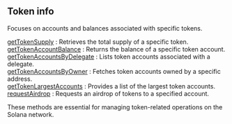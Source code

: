 
## Token info

Focuses on accounts and balances associated with specific tokens.

[getTokenSupply](/solana-api/tokeninfo/getTokenSupply) : Retrieves the total supply of a specific token.  \
[getTokenAccountBalance](/solana-api/tokeninfo/getTokenAccountBalance) : Returns the balance of a specific token account.  \
[getTokenAccountsByDelegate](/solana-api/tokeninfo/getTokenAccountsByDelegate) : Lists token accounts associated with a delegate.  \
[getTokenAccountsByOwner](/solana-api/tokeninfo/getTokenAccountsByOwner) : Fetches token accounts owned by a specific address.  \
[getTokenLargestAccounts](/solana-api/tokeninfo/getTokenLargestAccounts) : Provides a list of the largest token accounts.  \
[requestAirdrop](/solana-api/tokeninfo/requestAirdrop) : Requests an airdrop of tokens to a specified account.

These methods are essential for managing token-related operations on the Solana network.

<Space h={16} />
<GetStarted />